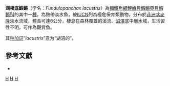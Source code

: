 {{Speciesbox 
| taxon = Fundulopanchax lacustris
| status = CR
| status_system = IUCN3.1
| authority = [[Langton|Langton]], 1971
| synonyms = *''Aphyosemion gardneri lacustre'' <small>Langton, 1974</small>
*''Aphyosemion lacustre'' <small>Langton, 1974</small>
*''Aphyosemion obuduense lacustre'' <small>Langton, 1974</small>
}}
'''湖棲底鰕鱂'''（学名：''Fundulopanchax lacustris''）為[[輻鰭魚綱|輻鰭魚綱]][[鯉齒目|鯉齒目]][[鰕鱂亞目|鰕鱂亞目]][[鰕鱂科|鰕鱂科]]的其中一[[種|種]]，為熱帶淡水魚，被[[IUCN|IUCN]]列為極危保育類動物，分布於[[非洲|非洲]][[喀麥隆|喀麥隆]]淡水流域，體長可達6公分，棲息在森林覆蓋的溪流、[[沼澤|沼澤]]底中層水域，生活習性不明，可作為觀賞魚。

其[[种加词|种加词]]“''lacustris''”意为“湖沼的”。

== 參考文獻 ==
*{{FishBase_species|genus=Fundulopanchax|species=lacustris|year=2014|month=7}}

{{Taxonbar|from=Q10500098}}

[[Category:觀賞魚|H]]
[[Category:底鰕鱂屬|H]]
[[Category:1971年描述的鱼类|H]]